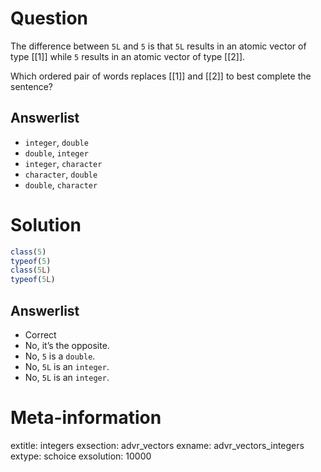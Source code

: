 Question
========

The difference between `5L` and `5` is that `5L` results in an atomic vector of type [[1]] while `5` results in an atomic vector of type [[2]].

Which ordered pair of words replaces [[1]] and [[2]] to best complete the sentence?

Answerlist
----------
* `integer`, `double`
* `double`, `integer`
* `integer`, `character`
* `character`, `double`
* `double`, `character`


Solution
========

```r
class(5)
typeof(5)
class(5L)
typeof(5L)
```

Answerlist
----------
* Correct
* No, it's the opposite.
* No, `5` is a `double`.
* No, `5L` is an `integer`.
* No, `5L` is an `integer`.

Meta-information
================
extitle: integers
exsection: advr_vectors
exname: advr_vectors_integers
extype: schoice
exsolution: 10000
